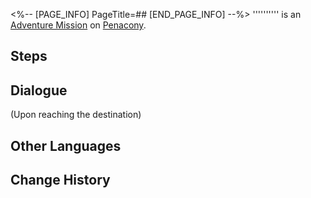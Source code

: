 <%-- [PAGE_INFO]
PageTitle=##
[END_PAGE_INFO] --%>
{{Stub|Dialogue.}}
{{Mission Infobox
|id            = 4540402
|title         = 
|image         = <!--Mission .png-->
|type          = Adventure
|event_name    = 
|chapter       = 
|requirements  = {{subst:void|<!--Unknown: {"Type":"Manual"}-->}}
|summary       = <!--official mission summary from Fate's Atlas-->
|characters    = Trailblazer
|startLocation = [[Penacony]] - [[A Child's Dream]]
|world         = Penacony
|area          = A Child's Dream
|prev          = 
|next          = 
|rewards       = 
}}
'''''''''' is an [[Adventure Mission]] on [[Penacony]].

==Steps==


<!--
==Gameplay Notes==

--><!--
==Trial Character==

-->
==Dialogue==
{{Stub Dialogue}}
;(Upon reaching the destination)
{{Dialogue End}}

==Other Languages==
{{Other Languages
|en   = 
|zhs  = 
|zht  = 
|ja   = 
|ko   = 
|es   = 
|fr   = 
|ru   = 
|th   = 
|vi   = 
|de   = 
|id   = 
|pt   = 
}}

==Change History==
{{Change History|2.0}}
